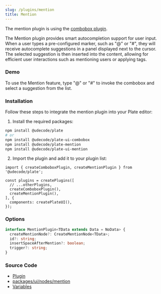 ```yaml
---
slug: /plugins/mention
title: Mention
---
```


The mention plugin is using the [combobox plugin](docs/plugins/combobox).

The Mention plugin provides smart autocompletion support for user input. When a user types a pre-configured marker,
such as "@" or "#", they will receive autocomplete suggestions in a panel displayed next to the cursor.
The selected suggestion is then inserted into the content,
allowing for efficient user interactions such as mentioning users or applying tags.

### Demo

To use the Mention feature, type "@" or "#" to invoke the combobox and select a suggestion from the list.



<MentionSandpack />

### Installation

Follow these steps to integrate the mention plugin into your Plate editor:

1. Install the required packages:

```bash npm2yarn
npm install @udecode/plate
# or
npm install @udecode/plate-ui-combobox
npm install @udecode/plate-mention
npm install @udecode/plate-ui-mention
```

2. Import the plugin and add it to your plugin list:

```tsx
import { createComboboxPlugin, createMentionPlugin } from '@udecode/plate';

const plugins = createPlugins([
  // ...otherPlugins,
  createComboboxPlugin(),
  createMentionPlugin(),
], {
  components: createPlateUI(),
});
```


### Options

```ts
interface MentionPlugin<TData extends Data = NoData> {
  createMentionNode?: CreateMentionNode<TData>;
  id?: string;
  insertSpaceAfterMention?: boolean;
  trigger?: string;
}
```

### Source Code

- [Plugin](https://github.com/udecode/plate/blob/main/packages/nodes/mention/src/createMentionPlugin.ts)
- [packages/ui/nodes/mention](https://github.com/udecode/plate/tree/main/packages/ui/nodes/mention/src)
- [Variables](https://github.com/udecode/plate/blob/main/examples/src)

